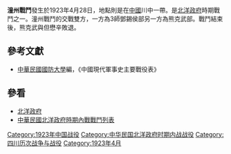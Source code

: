 {{Infobox Military Conflict|
campaign=|
image=|
caption=|
conflict=潼州戰鬥|
date=1923年4月28日|
place=[[中國|中國]]川中|
result=但懋辛敗退|
combatant1=3師鄧錫侯部|
combatant2=滇軍熊克武部| 
commander1=[[鄧錫侯|鄧錫侯]]、00 |
commander2=[[熊克武|熊克武]]、[[但懋辛|但懋辛]]|
strength1=|
strength2=|
casualties1=|
casualties2=|
}}
'''潼州戰鬥'''發生於1923年4月28日，地點則是在[[中國|中國]]川中一帶。是[[北洋政府|北洋政府]]時期戰鬥之一。潼州戰鬥的交戰雙方，一方為3師鄧錫侯部另一方為熊克武部。戰鬥結束後，熊克武與但懋辛敗退。

==參考文獻==
*[[中華民國|中華民國]][[國防大學_(臺灣)|國防大學]]編，《中國現代軍事史主要戰役表》

==參看==
*[[北洋政府|北洋政府]]
*[[中華民國北洋政府時期內戰戰鬥列表|中華民國北洋政府時期內戰戰鬥列表]]

[[Category:1923年中国战役|Category:1923年中国战役]]
[[Category:中华民国北洋政府时期内战战役|Category:中华民国北洋政府时期内战战役]]
[[Category:四川历次战争与战役|Category:四川历次战争与战役]]
[[Category:1923年4月|Category:1923年4月]]